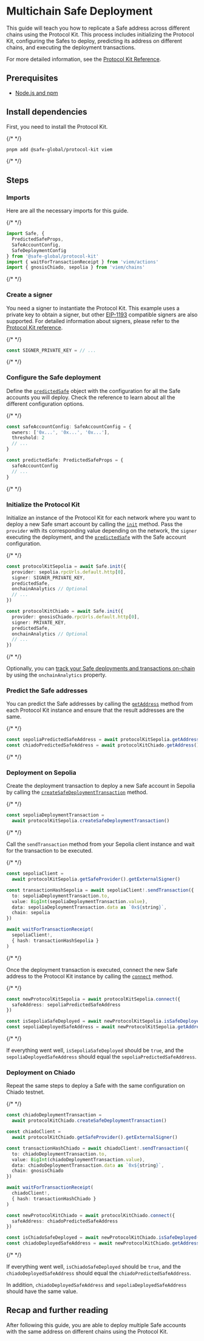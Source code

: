 
# Multichain Safe Deployment

This guide will teach you how to replicate a Safe address across different chains using the Protocol Kit. This process includes initializing the Protocol Kit, configuring the Safes to deploy, predicting its address on different chains, and executing the deployment transactions.

For more detailed information, see the [Protocol Kit Reference](../../../reference-sdk-protocol-kit/overview.mdx).

## Prerequisites

- [Node.js and npm](https://docs.npmjs.com/downloading-and-installing-node-js-and-npm)

## Install dependencies

First, you need to install the Protocol Kit.

{/* <!-- vale off --> */}

```bash
pnpm add @safe-global/protocol-kit viem
```

{/* <!-- vale on --> */}

## Steps

<Steps>

  ### Imports

  Here are all the necessary imports for this guide.

  {/* <!-- vale off --> */}

  ```typescript
  import Safe, {
    PredictedSafeProps,
    SafeAccountConfig,
    SafeDeploymentConfig
  } from '@safe-global/protocol-kit'
  import { waitForTransactionReceipt } from 'viem/actions'
  import { gnosisChiado, sepolia } from 'viem/chains'
  ```

  {/* <!-- vale on --> */}

  ### Create a signer

  You need a signer to instantiate the Protocol Kit. This example uses a private key to obtain a signer, but other [EIP-1193](https://eips.ethereum.org/EIPS/eip-1193) compatible signers are also supported. For detailed information about signers, please refer to the [Protocol Kit reference](../../../reference-sdk-protocol-kit/overview.mdx).

  {/* <!-- vale off --> */}

  ```typescript
  const SIGNER_PRIVATE_KEY = // ...
  ```

  {/* <!-- vale on --> */}

  ### Configure the Safe deployment

  Define the [`predictedSafe`](../../../reference-sdk-protocol-kit/initialization/init.mdx#predictedsafe-optional) object with the configuration for all the Safe accounts you will deploy. Check the reference to learn about all the different configuration options.

  {/* <!-- vale off --> */}

  ```typescript
  const safeAccountConfig: SafeAccountConfig = {
    owners: ['0x...', '0x...', '0x...'],
    threshold: 2
    // ...
  }

  const predictedSafe: PredictedSafeProps = {
    safeAccountConfig
    // ...
  }
  ```

  {/* <!-- vale on --> */}

  ### Initialize the Protocol Kit

  Initialize an instance of the Protocol Kit for each network where you want to deploy a new Safe smart account by calling the [`init`](../../../reference-sdk-protocol-kit/initialization/init.mdx) method. Pass the `provider` with its corresponding value depending on the network, the `signer` executing the deployment, and the [`predictedSafe`](../../../reference-sdk-protocol-kit/initialization/init.mdx#predictedsafe-optional) with the Safe account configuration.

  {/* <!-- vale off --> */}

  ```typescript
  const protocolKitSepolia = await Safe.init({
    provider: sepolia.rpcUrls.default.http[0],
    signer: SIGNER_PRIVATE_KEY,
    predictedSafe,
    onchainAnalytics // Optional
    // ...
  })
  
  const protocolKitChiado = await Safe.init({
    provider: gnosisChiado.rpcUrls.default.http[0],
    signer: PRIVATE_KEY,
    predictedSafe,
    onchainAnalytics // Optional
    // ...
  })
  ```

  {/* <!-- vale on --> */}

  Optionally, you can [track your Safe deployments and transactions on-chain](../../onchain-tracking.mdx) by using the `onchainAnalytics` property.

  ### Predict the Safe addresses

  You can predict the Safe addresses by calling the [`getAddress`](../../../reference-sdk-protocol-kit/safe-info/getaddress.mdx) method from each Protocol Kit instance and ensure that the result addresses are the same.

  {/* <!-- vale off --> */}

  ```typescript
  const sepoliaPredictedSafeAddress = await protocolKitSepolia.getAddress()
  const chiadoPredictedSafeAddress = await protocolKitChiado.getAddress()
  ```

  {/* <!-- vale on --> */}

  ### Deployment on Sepolia

  Create the deployment transaction to deploy a new Safe account in Sepolia by calling the [`createSafeDeploymentTransaction`](../../../reference-sdk-protocol-kit/deployment/createsafedeploymenttransaction.mdx) method.
  
  {/* <!-- vale off --> */}

  ```typescript
  const sepoliaDeploymentTransaction =
    await protocolKitSepolia.createSafeDeploymentTransaction()
  ```
  
  {/* <!-- vale on --> */}

  Call the `sendTransaction` method from your Sepolia client instance and wait for the transaction to be executed.

  {/* <!-- vale off --> */}

  ```typescript
  const sepoliaClient =
    await protocolKitSepolia.getSafeProvider().getExternalSigner()

  const transactionHashSepolia = await sepoliaClient!.sendTransaction({
    to: sepoliaDeploymentTransaction.to,
    value: BigInt(sepoliaDeploymentTransaction.value),
    data: sepoliaDeploymentTransaction.data as `0x${string}`,
    chain: sepolia
  })

  await waitForTransactionReceipt(
    sepoliaClient!,
    { hash: transactionHashSepolia }
  )
  ```

  {/* <!-- vale on --> */}

  Once the deployment transaction is executed, connect the new Safe address to the Protocol Kit instance by calling the [`connect`](../../../reference-sdk-protocol-kit/initialization/connect.mdx) method.

  {/* <!-- vale off --> */}

  ```typescript
  const newProtocolKitSepolia = await protocolKitSepolia.connect({
    safeAddress: sepoliaPredictedSafeAddress
  })

  const isSepoliaSafeDeployed = await newProtocolKitSepolia.isSafeDeployed() // True
  const sepoliaDeployedSafeAddress = await newProtocolKitSepolia.getAddress()
  ```

  {/* <!-- vale on --> */}

  If everything went well, `isSepoliaSafeDeployed` should be `true`, and the `sepoliaDeployedSafeAddress` should equal the `sepoliaPredictedSafeAddress`.

  ### Deployment on Chiado

  Repeat the same steps to deploy a Safe with the same configuration on Chiado testnet.

  {/* <!-- vale off --> */}

  ```typescript
  const chiadoDeploymentTransaction =
    await protocolKitChiado.createSafeDeploymentTransaction()

  const chiadoClient =
    await protocolKitChiado.getSafeProvider().getExternalSigner()

  const transactionHashChiado = await chiadoClient!.sendTransaction({
    to: chiadoDeploymentTransaction.to,
    value: BigInt(chiadoDeploymentTransaction.value),
    data: chiadoDeploymentTransaction.data as `0x${string}`,
    chain: gnosisChiado
  })

  await waitForTransactionReceipt(
    chiadoClient!,
    { hash: transactionHashChiado }
  )

  const newProtocolKitChiado = await protocolKitChiado.connect({
    safeAddress: chiadoPredictedSafeAddress
  })

  const isChiadoSafeDeployed = await newProtocolKitChiado.isSafeDeployed() // True
  const chiadoDeployedSafeAddress = await newProtocolKitChiado.getAddress()
  ```

  {/* <!-- vale on --> */}

  If everything went well, `isChiadoSafeDeployed` should be `true`, and the `chiadoDeployedSafeAddress` should equal the `chiadoPredictedSafeAddress`.

  In addition, `chiadoDeployedSafeAddress` and `sepoliaDeployedSafeAddress` should have the same value.

</Steps>

## Recap and further reading

After following this guide, you are able to deploy multiple Safe accounts with the same address on different chains using the Protocol Kit.
